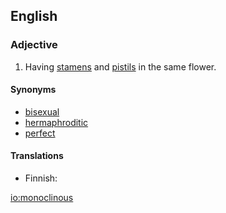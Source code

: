 ==English==

===Adjective===
{{en-adj|-}}

# {{context|botany}} Having [[stamen]]s and [[pistil]]s in the same flower.

====Synonyms====
*[[bisexual]]
*[[hermaphroditic]]
*[[perfect]]

====Translations====
{{top}}
* Finnish: {{t|fi|kaksineuvoinen}}
{{bottom}}

[[io:monoclinous]]